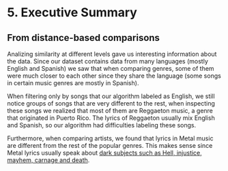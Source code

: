 
# 5. Executive Summary

## From distance-based comparisons

Analizing similarity at different levels gave us interesting information about the data. Since our dataset contains data from many languages (mostly English and Spanish) we saw that when comparing genres, some of them were much closer to each other since they share the language (some songs in certain music genres are mostly in Spanish).

When filtering only by songs that our algorithm labeled as English, we still notice groups of songs that are very different to the rest, when inspecting these songs we realized that most of them are Reggaeton music, a genre that originated in Puerto Rico. The lyrics of Reggaeton usually mix English and Spanish, so our algorithm had difficulties labeling these songs.

Furthermore, when comparing artists, we found that lyrics in Metal music are different from the rest of the popular genres. This makes sense since Metal lyrics usually speak about [dark subjects such as Hell, injustice, mayhem, carnage and death](https://en.wikipedia.org/wiki/Heavy_metal_lyrics).
